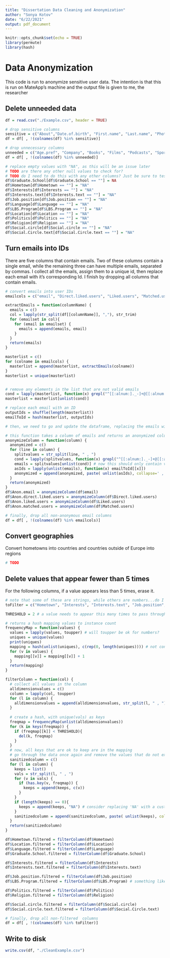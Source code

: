 ```yaml
---
title: "Dissertation Data Cleaning and Anonymization"
author: "Sonya Kotov"
date: "6/22/2021"
output: pdf_document
---
```

```r
knitr::opts_chunk$set(echo = TRUE)
library(permute)
library(hash)
```

# Data Anonymization

This code is run to anonymize sensitive user data. The intention is that this is run on MateApp's machine and the output file is given to me, the researcher

## Delete unneeded data
```r

df = read.csv("./Example.csv", header = TRUE)

# drop sensitive columns
sensitive = c("About","Date.of.birth", "First.name", "Last.name", "Photos", "Profile.photo", "Undergraduate.school")
df = df[ , !(colnames(df) %in% sensitive)]

# drop unnecessary columns
unneeded = c("Age.pref", "Company", "Books", "Films", "Podcasts", "Sports.team", "TV.Series", "Modified.Date", "Creation.Date")
df = df[ , !(colnames(df) %in% unneeded)]

# replace empty values with "NA", as this will be an issue later
# TODO are there any other null values to check for?
# TODO do I need to do this with any other columns? Just be sure to test with an empty email
df$Graduate.School[df$Graduate.School == ""] = NA
df$Hometown[df$Hometown == ""] = "NA"
df$Interests[df$Interests == ""] = "NA"
df$Interests.text[df$Interests.text == ""] = "NA"
df$Job.position[df$Job.position == ""] = "NA"
df$Language[df$Language == ""] = "NA"
df$LBS.Program[df$LBS.Program == ""] = "NA"
df$Location[df$Location == ""] = "NA"
df$Politics[df$Politics == ""] = "NA"
df$Religion[df$Religion == ""] = "NA"
df$Social.circle[df$Social.circle == ""] = "NA"
df$Social.Circle.text[df$Social.Circle.text == ""] = "NA"
```

## Turn emails into IDs
There are five columns that contain emails. Two of these columns contain a single email, while the remaining three can have multiple emails, separated by commas. I collect all the emails, assign them to a unique id, then replace each email with it's corresponding Id. I finish by dropping all columns that contain emails.
```r

# convert emails into user IDs
emailcols = c("email", "Direct.liked.users", "Liked.users", "Matched.users", "No.matched.users")

extractEmails = function(columnName) {
  emails = c()
  col = lapply(str_split(df[[columnName]], ","), str_trim)
  for (emailset in col){
    for (email in emailset) {
      emails = append(emails, email)
    }
  }
  return(emails)
}

masterlist = c()
for (colname in emailcols) {
  masterlist = append(masterlist, extractEmails(colname))  
}
masterlist = unique(masterlist)


# remove any elements in the list that are not valid emails
cond = lapply(masterlist, function(x) grepl("^[[:alnum:]._-]+@[[:alnum:].-]+$", x))
masterlist = masterlist[unlist(cond)]

# replace each email with an ID 
outputIds = shuffle(length(masterlist))
emailToId = hash(masterlist, outputIds)

# then, we need to go and update the dataframe, replacing the emails with Ids

# this function takes a column of emails and returns an anonymized column
anonymizeColumn = function(column) {
  anonymized = c()
  for (line in column) {
    splitvalues = str_split(line, " , ")
    cond = lapply(splitvalues, function(x) grepl("^[[:alnum:]._-]+@[[:alnum:].-]+$", x))
    emails = splitvalues[unlist(cond)] # now this should only contain valid emails
    asIds = lapply(unlist(emails), function(x) emailToId[[x]])
    anonymized = append(anonymized, paste( unlist(asIds), collapse=' , '))
  }
  return(anonymized)
}
df$Anon.email = anonymizeColumn(df$email)
df$Anon.direct.liked.users = anonymizeColumn(df$Direct.liked.users)
df$Anon.liked.users = anonymizeColumn(df$Liked.users)
df$Anon.matched.users = anonymizeColumn(df$Matched.users)

# finally, drop all non-anonymous email columns
df = df[ , !(colnames(df) %in% emailcols)]
```

## Convert geographies
Convert hometowns into countries and countries outside of Europe into regions

```r
# TODO
```

## Delete values that appear fewer than 5 times
For the following columns, if a value appears less than 5 times, erase it.

```r
# note that some of these are strings, while others are numbers...do I want to keep interests as both strings and numbers?
toFilter = c("Hometown", "Interests", "Interests.text", "Job.position", "Language", "LBS.Program", "Location", "Politics", "Religion", "Social.circle")

THRESHOLD = 2 # a value needs to appear this many times to pass through the filter

# returns a hash mapping values to instance count
frequencyMap = function(values) {
  values = lapply(values, toupper) # will toupper be ok for numbers?
  uniques = unique(values)
  print(uniques)
  mapping = hash(unlist(uniques), c(rep(0, length(uniques)))) # not convinced that this line works
  for (v in values) {
    mapping[[v]] = mapping[[v]] + 1
  }
  return(mapping)
}

filterColumn = function(col) {
  # collect all values in the column
  alldimensionvalues = c()
  column = lapply(col, toupper)
  for (l in column) {
    alldimensionvalues = append(alldimensionvalues, str_split(l, " , "))
  }
  
  # create a hash, with unique(vals) as keys
  freqmap = frequencyMap(unlist(alldimensionvalues))
  for (k in keys(freqmap)) {
    if (freqmap[[k]] < THRESHOLD){
      del(k, freqmap)
    }
  }
  # now, all keys that are ok to keep are in the mapping
  # go through the data once again and remove the values that do not exist in the mapping 
  sanitizedcolumn = c()
  for (l in column) {
    keeps = list()
    vals = str_split(l, " , ")
    for (v in vals) {
      if (has.key(v, freqmap)) {
        keeps = append(keeps, c(v))
      }
    }
    if (length(keeps) == 0){
      keeps = append(keeps, "NA") # consider replacing 'NA' with a custom version of NA that I'm certain only came from me
    }
    sanitizedcolumn = append(sanitizedcolumn, paste( unlist(keeps), collapse=' , '))
  }
  return(sanitizedcolumn)
}

df$Hometown.filtered = filterColumn(df$Hometown)
df$Location.filtered = filterColumn(df$Location)
df$Language.filtered = filterColumn(df$Language)
df$Graduate.School.filtered = filterColumn(df$Graduate.School)

df$Interests.filtered = filterColumn(df$Interests)
df$Interests.text.filtered = filterColumn(df$Interests.text)

df$Job.position.filtered = filterColumn(df$Job.position)
df$LBS.Program.filtered = filterColumn(df$LBS.Program) # something like LBS program will not be normalized unless it's from a multiselect

df$Politics.filtered = filterColumn(df$Politics)
df$Religion.filtered = filterColumn(df$Religion)

df$Social.circle.filtered = filterColumn(df$Social.circle)
df$Social.circle.text.filtered = filterColumn(df$Social.Circle.text)

# finally, drop all non-filtered  columns
df = df[ , !(colnames(df) %in% toFilter)]
```

## Write to disk
```r
write.csv(df, "./CleanExample.csv")
```
